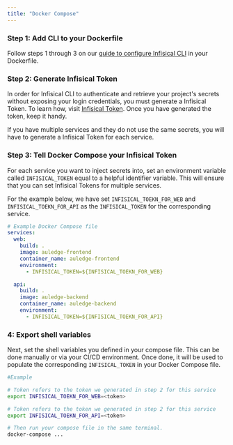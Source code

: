 ```yaml
---
title: "Docker Compose"
---
```


### Step 1: Add CLI to your Dockerfile
Follow steps 1 through 3 on our [guide to configure Infisical CLI](/docker) in your Dockerfile. 

### Step 2: Generate Infisical Token
In order for Infisical CLI to authenticate and retrieve your project's secrets without exposing your login credentials, you must generate a Infisical Token.
To learn how, visit [Infisical Token](../getting-started/cli/infisical-token). Once you have generated the token, keep it handy. 

<Info>
If you have multiple services and they do not use the same secrets, you will have to generate a Infisical Token for each service.
</Info>

### Step 3: Tell Docker Compose your Infisical Token
For each service you want to inject secrets into, set an environment variable called `INFISICAL_TOKEN` equal to a helpful identifier variable.
This will ensure that you can set Infisical Tokens for multiple services. 

For the example below, we have set `INFISICAL_TOEKN_FOR_WEB` and `INFISICAL_TOEKN_FOR_API` as the `INFISICAL_TOKEN` for the corresponding service.


```yaml
# Example Docker Compose file
services:
  web:
    build: .
    image: auledge-frontend
    container_name: auledge-frontend
    environment:
      - INFISICAL_TOKEN=${INFISICAL_TOEKN_FOR_WEB}

  api:
    build: .
    image: auledge-backend
    container_name: auledge-backend
    environment:
      - INFISICAL_TOKEN=${INFISICAL_TOEKN_FOR_API}

```
### 4: Export shell variables
Next, set the shell variables you defined in your compose file. This can be done manually or via your CI/CD environment. Once done, it will be used to populate the corresponding `INFISICAL_TOKEN`
in your Docker Compose file. 

``` bash
#Example

# Token refers to the token we generated in step 2 for this service
export INFISICAL_TOEKN_FOR_WEB=<token>

# Token refers to the token we generated in step 2 for this service
export INFISICAL_TOEKN_FOR_API=<token>

# Then run your compose file in the same terminal. 
docker-compose ...
```
